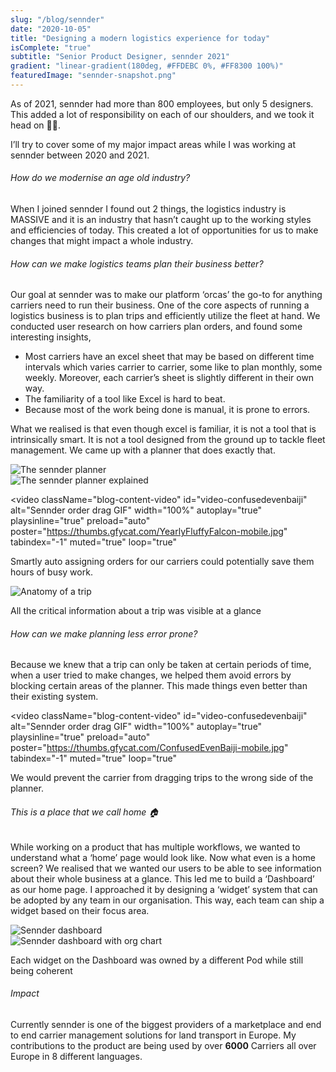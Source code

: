 ```yaml
---
slug: "/blog/sennder"
date: "2020-10-05"
title: "Designing a modern logistics experience for today"
isComplete: "true"
subtitle: "Senior Product Designer, sennder 2021"
gradient: "linear-gradient(180deg, #FFDEBC 0%, #FF8300 100%)"
featuredImage: "sennder-snapshot.png"
---
```


As of 2021, sennder had more than 800 employees, but only 5 designers. This added a lot of responsibility on each of our shoulders, and we took it head on 💪🏽.

I’ll try to cover some of my major impact areas while I was working at sennder between 2020 and 2021.

###### How do we modernise an age old industry?

When I joined sennder I found out 2 things, the logistics industry is MASSIVE and it is an industry that hasn’t caught up to the working styles and efficiencies of today. This created a lot of opportunities for us to make changes that might impact a whole industry.

###### How can we make logistics teams plan their business better?

Our goal at sennder was to make our platform ‘orcas’ the go-to for anything carriers need to run their business. One of the core aspects of running a logistics business is to plan trips and efficiently utilize the fleet at hand. We conducted user research on how carriers plan orders, and found some interesting insights,

- Most carriers have an excel sheet that may be based on different time intervals which varies carrier to carrier, some like to plan monthly, some weekly. Moreover, each carrier’s sheet is slightly different in their own way.
- The familiarity of a tool like Excel is hard to beat.
- Because most of the work being done is manual, it is prone to errors.

What we realised is that even though excel is familiar, it is not a tool that is intrinsically smart. It is not a tool designed from the ground up to tackle fleet management. We came up with a planner that does exactly that.

<div className="blog-content-image-container">
  <img
    src="https://res.cloudinary.com/dzrqeyspq/image/upload/v1648467162/Sennder_Planner_wmoick.png"
    className="blog-content-image blog-image-withshadow"
    alt="The sennder planner"
  />
</div>

<div className="blog-content-image-container">
  <img
    src="https://res.cloudinary.com/dzrqeyspq/image/upload/v1648467161/Sennder_Planner_Details_loa4bt.png"
    className="blog-content-image blog-image-withshadow"
    alt="The sennder planner explained"
  />
</div>

<video
  className="blog-content-video"
  id="video-confusedevenbaiji"
  alt="Sennder order drag GIF"
  width="100%"
  autoplay="true"
  playsinline="true"
  preload="auto"
  poster="https://thumbs.gfycat.com/YearlyFluffyFalcon-mobile.jpg"
  tabindex="-1"
  muted="true"
  loop="true"
>
  <source
    src="https://giant.gfycat.com/YearlyFluffyFalcon.mp4"
    type="video/mp4"
  />
  <source
    src="https://thumbs.gfycat.com/YearlyFluffyFalcon-mobile.mp4"
    type="video/mp4"
  />
</video>
<p className="image-caption">
  Smartly auto assigning orders for our carriers could potentially save them
  hours of busy work.
</p>

<div className="blog-content-image-container">
  <img
    src="https://res.cloudinary.com/dzrqeyspq/image/upload/v1648486824/Anatomy_of_a_trip_pqocya.png"
    className="blog-content-image blog-image-withshadow"
    alt="Anatomy of a trip"
  />
</div>
<p className="image-caption">
  All the critical information about a trip was visible at a glance
</p>

###### How can we make planning less error prone?

Because we knew that a trip can only be taken at certain periods of time, when a user tried to make changes, we helped them avoid errors by blocking certain areas of the planner. This made things even better than their existing system.

<video
  className="blog-content-video"
  id="video-confusedevenbaiji"
  alt="Sennder order drag GIF"
  width="100%"
  autoplay="true"
  playsinline="true"
  preload="auto"
  poster="https://thumbs.gfycat.com/ConfusedEvenBaiji-mobile.jpg"
  tabindex="-1"
  muted="true"
  loop="true"
>
  <source
    src="https://giant.gfycat.com/ConfusedEvenBaiji.mp4"
    type="video/mp4"
  />
  <source
    src="https://thumbs.gfycat.com/ConfusedEvenBaiji-mobile.mp4"
    type="video/mp4"
  />
</video>
<p className="image-caption">
  We would prevent the carrier from dragging trips to the wrong side of the
  planner.
</p>

###### This is a place that we call home 🏠

While working on a product that has multiple workflows, we wanted to understand what a ‘home’ page would look like. Now what even is a home screen? We realised that we wanted our users to be able to see information about their whole business at a glance. This led me to build a ‘Dashboard’ as our home page. I approached it by designing a ‘widget’ system that can be adopted by any team in our organisation. This way, each team can ship a widget based on their focus area.

<div className="blog-content-image-container">
  <img
    src="https://res.cloudinary.com/dzrqeyspq/image/upload/v1648486635/Sennder_-_Dashboard_lppesk.png"
    className="blog-content-image blog-image-withshadow"
    alt="Sennder dashboard"
  />
</div>

<div className="blog-content-image-container">
  <img
    src="https://res.cloudinary.com/dzrqeyspq/image/upload/v1648486635/Sennder_-_Dashboard_org_ss7hlz.png"
    className="blog-content-image blog-image-withshadow"
    alt="Sennder dashboard with org chart"
  />
</div>
<p className="image-caption">
  Each widget on the Dashboard was owned by a different Pod while still being
  coherent
</p>

###### Impact

Currently sennder is one of the biggest providers of a marketplace and end to end carrier management solutions for land transport in Europe. My contributions to the product are being used by over **6000** Carriers all over Europe in 8 different languages.
